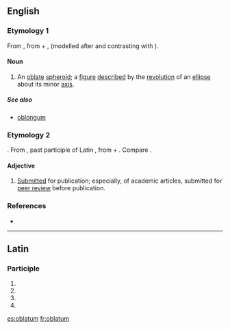 ==English==

===Etymology 1===
From {{etyl|LL.|en}} {{term|oblatus|oblātus|lang=la|tr=oblatus}}, from {{etyl|la|en}} {{term|ob||lang=la|in front of, before}} + {{term/t|la|lātus||broad, wide}}, (modelled after and contrasting with {{term|prolatus||lang=la|extended, lengthened}}).

====Noun====
{{en-noun|oblata}}

# {{context|geometry|lang=en}} An [[oblate]] [[spheroid]]; a [[figure]] [[described]] by the [[revolution]] of an [[ellipse]] about its minor [[axis]].

=====See also=====
* [[oblongum]]

===Etymology 2===
{{etyl|NL.|en}}. From {{etyl|la|en}} {{term|oblātum||tr=oblatum|lang=la}}, past participle of Latin {{term|offerre||lang=la|bring to, [[offer]]}}, from {{term|ob||lang=la|in front of}} + {{term|fero||lang=la|bring}}. Compare {{term|oblate}}.

====Adjective====
{{en-adj|-}}

# [[submitted|Submitted]] for publication; especially, of academic articles, submitted for [[peer review]] before publication.

===References===
* {{R:Webster 1913}}

----

==Latin==

===Participle===
{{la-part-form|oblātum}}

# {{inflection of|oblātus||nom|n|s|lang=la}}
# {{inflection of|oblātus||acc|m|s|lang=la}}
# {{inflection of|oblātus||acc|n|s|lang=la}}
# {{inflection of|oblātus||voc|n|s|lang=la}}

[[es:oblatum]]
[[fr:oblatum]]